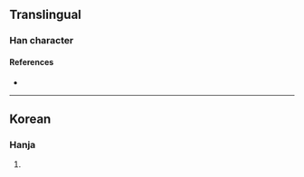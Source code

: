 {{character info}}
==Translingual==

===Han character===
{{Han char|rn=30|rad=口|as=06|sn=9|four=|canj=RPCSH|ids=⿱⿰口匕分}}

====References====
* {{Han ref|kx=0189.271|dj=0409.140|hdz=10620.051|uh=54DB|ud=21723}}

----

==Korean==

===Hanja===
{{ko-hanja|hangeul=[[뿐]]|rv=ppun|mr=ppun|y=ppwun}}

# {{rfdef|ko}}